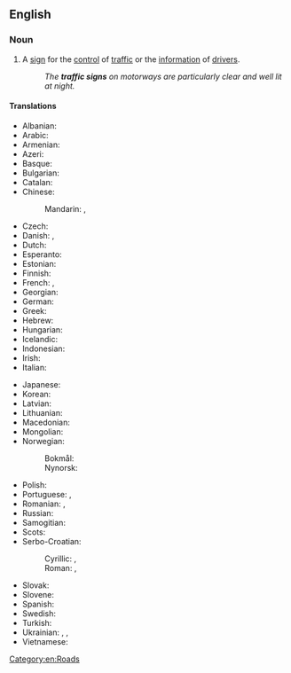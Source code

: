 ==English==

===Noun===
{{en-noun}}

# A [[sign]] for the [[control]] of [[traffic]] or the [[information]] of [[drivers]].
#: ''The '''traffic signs''' on motorways are particularly clear and well lit at night.''

====Translations====
{{trans-top|traffic sign}}
* Albanian: {{t|sq|sinjali rrugore}}
* Arabic: {{t|ar|لافِتَة مُرُور |m}}
* Armenian: {{t|hy|երթևեկության նշան}}
* Azeri: {{t|az|yol nişan}}
* Basque: {{t|eu|trafiko seinale}}
* Bulgarian: {{t|bg|пътен знак|m}}
* Catalan: {{t|ca|senyal de trànsit|m}}
* Chinese:
*: Mandarin: {{t|cmn|交通標誌|sc=Hani}}, {{t|cmn|交通标志|tr=jiāotōng biāozhì|sc=Hani}}
* Czech: {{t|cs|dopravní značka|f}}
* Danish: {{t|da|færdselstavle|c}}, {{t|da|vejskilt|n}}
* Dutch: {{t+|nl|verkeersbord|n}}
* Esperanto: {{t|eo|trafiksigno}}
* Estonian: {{t+|et|liiklusmärk}}
* Finnish: {{t+|fi|liikennemerkki}}
* French: {{t+|fr|panneau|m}}, {{t+|fr|panneau de signalisation|m}}
* Georgian: {{t|ka|საგზაო ნიშანი|sc=Geor}}
* German: {{t+|de|Verkehrszeichen|n}}
* Greek: {{t+|el|πινακίδα|f|sc=Grek}}
* Hebrew: {{t+|he|תמרור|m|tr=tamrur}}
* Hungarian: {{t|hu|közlekedési jelzőtábla}}
* Icelandic: {{t|is|umferðarmerki}}
* Indonesian: {{t|id|rambu lalu lintas}}
* Irish: {{t|ga|comhartha tráchta|m}}
* Italian: {{t|it|segnale stradale|m}}
{{trans-mid}}
* Japanese: {{t+|ja|道路標識|tr=どうろひょうしき, dōro hyōshiki|sc=Jpan}}
* Korean: {{t|ko|교통표지}}
* Latvian: {{t|lv|ceļazīme|f}}
* Lithuanian: {{t|lt|kelio ženklas|m}}
* Macedonian: {{t|mk|сообраќаен знак|m|tr=soobráḱaen znak|sc=Cyrl}}
* Mongolian: {{t|mn|замын тэмдэг|sc=Cyrl}}
* Norwegian:
*: Bokmål: {{t|nb|trafikkskilt|n}}
*: Nynorsk: {{t|nn|trafikkskilt|n}}
* Polish: {{t+|pl|znak drogowy|m}}
* Portuguese: {{t+|pt|placa|f}}, {{t|pt|placa de trânsito}}
* Romanian: {{t|ro|semn de circulație|n}}, {{t|ro|indicator rutier|n}}
* Russian: {{t|ru|доро́жный знак|m}}
* Samogitian: {{t|sgs|kelė znuoks}}
* Scots: {{t|sco|traffec sign}}
* Serbo-Croatian:
*: Cyrillic: {{t|sh|прометни знак|m}} {{qualifier|Croatia}}, {{t|sh|саобраћајни знак|m}} {{qualifier|Bosnia, Serbia}}
*: Roman: {{t|sh|prometni znak|m}} {{qualifier|Croatia}}, {{t|sh|saobraćajni znak|m}} {{qualifier|Bosnia, Serbia}}
* Slovak: {{t|sk|dopravná značka}}
* Slovene: {{t|sl|prometna signalizacija}}
* Spanish: {{t|es|señal de tráfico|f}}
* Swedish: {{t+|sv|vägmärke|n}}
* Turkish: {{t+|tr|trafik işaretleri}}
* Ukrainian: {{t|uk|доро́жній знак|m}}, {{t|uk|шляховка́зувач|n}}, {{t|uk|дороговка́зувач|n}}
* Vietnamese: {{t|vi|biển báo giao thông}}
{{trans-bottom}}

[[Category:en:Roads]]